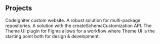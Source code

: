 
## Projects

<ProjectCard title="Halvas Loukas" link="https://lukas.gr/en" bg={lukasBg}>
  CodeIgniter custom website.
</ProjectCard>
<ProjectCard
  title="Setting  up a yarn Workspace"
  link="https://www.lekoarts.de/javascript/setting-up-a-yarn-workspace-with-typescript-eslint-and-cypress?utm_source=cara&utm_medium=Theme"
  bg={heavyliftBg}
>
  A robust solution for multi-package repositories.
</ProjectCard>
<ProjectCard
  title="Adding a Draft Feature to Gatsby"
  link="https://www.lekoarts.de/garden/adding-a-draft-feature-to-gatsby?utm_source=cara&utm_medium=Theme"
  bg={omBg}
>
  A solution with the createSchemaCustomization API.
</ProjectCard>
<ProjectCard
  title="Theme UI Plugin for Figma"
  link="https://www.lekoarts.de/design/introducing-the-theme-ui-plugin-for-figma?utm_source=cara&utm_medium=Theme"
  bg={radioBg}
>
  The Theme UI plugin for Figma allows for a workflow where Theme UI is the starting
  point both for design & development.
</ProjectCard>
